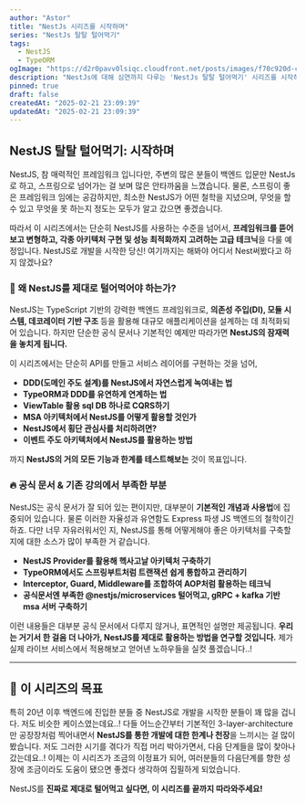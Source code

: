```yaml
---
author: "Astor"
title: "NestJs 시리즈를 시작하며"
series: "NestJs 탈탈 털어먹기"
tags:
  - NestJS
  - TypeORM
ogImage: "https://d2r0pavv0lsiqc.cloudfront.net/posts/images/f70c920d-ca15-4bf9-8b25-e8275a431d08.jpeg"
description: "NestJs에 대해 심연까지 다루는 'NestJs 탈탈 털어먹기' 시리즈를 시작하며, 시리즈에 대한 간략한 소개와 방향성을 소개합니다."
pinned: true
draft: false
createdAt: "2025-02-21 23:09:39"
updatedAt: "2025-02-21 23:09:39"
---
```


## NestJS 탈탈 털어먹기: 시작하며

NestJS, 참 매력적인 프레임워크 입니다만, 주변의 많은 분들이 백엔드 입문만 NestJs로 하고, 스프링으로 넘어가는 걸 보며 많은 안타까움을 느꼈습니다. 물론, 스프링이 좋은 프레임워크 임에는 공감하지만, 최소한 NestJS가 어떤 철학을 지녔으며, 무엇을 할 수 있고 무엇을 못 하는지 정도는 모두가 알고 갔으면 좋겠습니다.

따라서 이 시리즈에서는 단순히 NestJS를 사용하는 수준을 넘어서, **프레임워크를 뜯어보고 변형하고, 각종 아키텍처 구현 및 성능 최적화까지 고려하는 고급 테크닉**을 다룰 예정입니다. NestJS로 개발을 시작한 당신! 여기까지는 해봐야 어디서 Nest써봤다고 하지 않겠나요?

### 🚀 **왜 NestJS를 제대로 털어먹어야 하는가?**

NestJS는 TypeScript 기반의 강력한 백엔드 프레임워크로, **의존성 주입(DI), 모듈 시스템, 데코레이터 기반 구조** 등을 활용해 대규모 애플리케이션을 설계하는 데 최적화되어 있습니다. 하지만 단순한 공식 문서나 기본적인 예제만 따라가면 **NestJS의 잠재력을 놓치게 됩니다.**

이 시리즈에서는 단순히 API를 만들고 서비스 레이어를 구현하는 것을 넘어,

- **DDD(도메인 주도 설계)를 NestJS에서 자연스럽게 녹여내는 법**
- **TypeORM과 DDD를 유연하게 연계하는 법**
- **ViewTable 활용 sql DB 하나로 CQRS하기**
- **MSA 아키텍처에서 NestJS를 어떻게 활용할 것인가**
- **NestJS에서 횡단 관심사를 처리하려면?**
- **이벤트 주도 아키텍처에서 NestJS를 활용하는 방법**

까지 **NestJS의 거의 모든 기능과 한계를 테스트해보는** 것이 목표입니다.

### 🔥 **공식 문서 & 기존 강의에서 부족한 부분**

NestJS는 공식 문서가 잘 되어 있는 편이지만, 대부분이 **기본적인 개념과 사용법**에 집중되어 있습니다. 물론 이러한 자율성과 유연함도 Express 파생 JS 백엔드의 철학이긴 하죠. 다만 너무 자유러워서인 지, NestJS를 통해 어떻게해야 좋은 아키텍처를 구축할 지에 대한 소스가 많이 부족한 거 같습니다.

- **NestJS Provider를 활용해 헥사고날 아키텍처 구축하기**
- **TypeORM에서도 스프링부트처럼 트랜잭션 쉽게 통합하고 관리하기**
- **Interceptor, Guard, Middleware를 조합하여 AOP처럼 활용하는 테크닉**
- **공식문서엔 부족한 @nestjs/microservices 털어먹고, gRPC + kafka 기반 msa 서버 구축하기**

이런 내용들은 대부분 공식 문서에서 다루지 않거나, 표면적인 설명만 제공됩니다. **우리는 거기서 한 걸음 더 나아가, NestJS를 제대로 활용하는 방법을 연구할 것입니다.** 제가 실제 라이브 서비스에서 적용해보고 얻어낸 노하우들을 실컷 풀겠습니다..!

---

## 🎯 **이 시리즈의 목표**

특히 20년 이후 백엔드에 진입한 분들 중 NestJS로 개발을 시작한 분들이 꽤 많을 겁니다. 저도 비슷한 케이스였는데요..! 다들 어느순간부터 기본적인 3-layer-architecture만 공장장처럼 찍어내면서 **NestJS를 통한 개발에 대한 한계나 천장**을 느끼시는 걸 많이 봤습니다. 저도 그러한 시기를 겪다가 직접 머리 박아가면서, 다음 단계들을 많이 찾아나갔는데요..! 이제는 이 시리즈가 조금의 이정표가 되어, 여러분들의 다음단계를 향한 성장에 조금이라도 도움이 됐으면 좋겠다 생각하여 집필하게 되었습니다.

NestJS를 **진짜로 제대로 털어먹고 싶다면, 이 시리즈를 끝까지 따라와주세요!**
